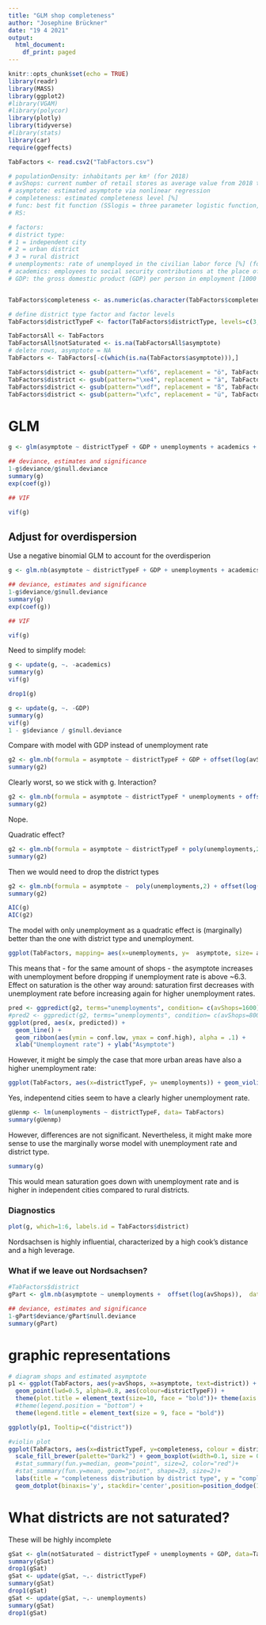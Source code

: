 ```yaml
---
title: "GLM shop completeness"
author: "Josephine Brückner"
date: "19 4 2021"
output:
  html_document:
    df_print: paged
---
```


```r
knitr::opts_chunk$set(echo = TRUE)
library(readr)
library(MASS)
library(ggplot2)
#library(VGAM)
#library(polycor)
library(plotly)
library(tidyverse)
#library(stats)
library(car)
require(ggeffects)
```

```r
TabFactors <- read.csv2("TabFactors.csv")

# populationDensity: inhabitants per km² (for 2018)
# avShops: current number of retail stores as average value from 2018 to 2020
# asymptote: estimated asymptote via nonlinear regression
# completeness: estimated completeness level [%]
# func: best fit function (SSlogis = three parameter logistic function, SSfpl = four parameter logistic, SSasymp = asymptotic function, SSmicmen = Michaelis-Menten function)
# RS:

# factors:
# district type: 
# 1 = independent city
# 2 = urban district
# 3 = rural district
# unemployments: rate of unemployed in the civilian labor force [%] (for 2017)
# academics: employees to social security contributions at the place of residence with an academic qualification per 100 inhabitants of working age (for 2017)
# GDP: the gross domestic product (GDP) per person in employment [1000 €] (for 2016)


TabFactors$completeness <- as.numeric(as.character(TabFactors$completeness))

# define district type factor and factor levels
TabFactors$districtTypeF <- factor(TabFactors$districtType, levels=c(3,2,1), labels = c("rural districts", "urban districts", "independent cities"))

TabFactorsAll <- TabFactors
TabFactorsAll$notSaturated <- is.na(TabFactorsAll$asymptote)
# delete rows, asymptote = NA
TabFactors <- TabFactors[-c(which(is.na(TabFactors$asymptote))),]

```

```r
TabFactors$district <- gsub(pattern="\xf6", replacement = "ö", TabFactors$district)
TabFactors$district <- gsub(pattern="\xe4", replacement = "ä", TabFactors$district)
TabFactors$district <- gsub(pattern="\xdf", replacement = "ß", TabFactors$district)
TabFactors$district <- gsub(pattern="\xfc", replacement = "ü", TabFactors$district)
```


# GLM
```r
g <- glm(asymptote ~ districtTypeF + GDP + unemployments + academics + offset(log(avShops)),  data=TabFactors, family=poisson)

## deviance, estimates and significance
1-g$deviance/g$null.deviance
summary(g)
exp(coef(g))

## VIF

vif(g)
```

## Adjust for overdispersion

Use a negative binomial GLM to account for the overdisperion

```r
g <- glm.nb(asymptote ~ districtTypeF + GDP + unemployments + academics + offset(log(avShops)),  data=TabFactors)

## deviance, estimates and significance
1-g$deviance/g$null.deviance
summary(g)
exp(coef(g))

## VIF

vif(g)
```

Need to simplify model:

```r
g <- update(g, ~. -academics)
summary(g)
vif(g)
```
```r
drop1(g)
```

```r
g <- update(g, ~. -GDP)
summary(g)
vif(g)
1 - g$deviance / g$null.deviance
```
Compare with model with GDP instead of unemployment rate

```r
g2 <- glm.nb(formula = asymptote ~ districtTypeF + GDP + offset(log(avShops)), data = TabFactors, link = log)
summary(g2)
```
Clearly worst, so we stick with g. Interaction?

```r
g2 <- glm.nb(formula = asymptote ~ districtTypeF * unemployments + offset(log(avShops)), data = TabFactors, link = log)
summary(g2)
```
Nope.

Quadratic effect?

```r
g2 <- glm.nb(formula = asymptote ~ districtTypeF + poly(unemployments,2) + offset(log(avShops)), data = TabFactors, link = log)
summary(g2)
```
Then we would need to drop the district types


```r
g2 <- glm.nb(formula = asymptote ~  poly(unemployments,2) + offset(log(avShops)), data = TabFactors, link = log)
summary(g2)
```



```r
AIC(g)
AIC(g2)
```

The model with only unemployment as a quadratic effect is (marginally) better than the one with district type and unemployment.

```r
ggplot(TabFactors, mapping= aes(x=unemployments, y=  asymptote, size= avShops)) + geom_point() + geom_smooth(method= "glm.nb", formula = y ~ poly(x,2) )
```

This means that - for the same amount of shops - the asymptote increases with unemployment before dropping if unemployment rate is above ~6.3. Effect on saturation is the other way around: saturation first decreases with unemployment rate before increasing again for higher unemployment rates.

```r
pred <- ggpredict(g2, terms="unemployments", condition= c(avShops=1600))
#pred2 <- ggpredict(g2, terms="unemployments", condition= c(avShops=800))
ggplot(pred, aes(x, predicted)) +
  geom_line() +
  geom_ribbon(aes(ymin = conf.low, ymax = conf.high), alpha = .1) +
  xlab("Unemployment rate") + ylab("Asymptote")

```

However, it might be simply the case that more urban areas have also a higher unemployment rate:

```r
ggplot(TabFactors, aes(x=districtTypeF, y= unemployments)) + geom_violin()
```

Yes, indepentend cities seem to have a clearly higher unemployment rate.

```r
gUenmp <- lm(unemployments ~ districtTypeF, data= TabFactors)
summary(gUenmp)
```
However, differences are not significant.
Nevertheless, it might make more sense to use the marginally worse model with unemployment rate and district type.

```r
summary(g)
```
This would mean saturation goes down with unemployment rate and is higher in independent cities compared to rural districts.

### Diagnostics
```r
plot(g, which=1:6, labels.id = TabFactors$district)
```

Nordsachsen is highly influential, characterized by a high cook's distance and a high leverage.

### What if we leave out Nordsachsen?

```r
#TabFactors$district
gPart <- glm.nb(asymptote ~ unemployments +  offset(log(avShops)),  data=TabFactors, subset= district != "Nordsachsen, rural district")

## deviance, estimates and significance
1-gPart$deviance/gPart$null.deviance
summary(gPart)
```


# graphic representations
```r
# diagram shops and estimated asymptote
p1 <- ggplot(TabFactors, aes(y=avShops, x=asymptote, text=district)) + theme_minimal()  + labs(title="number of shops and asymptote") + xlab("asymptote") + ylab("number of shops") + 
  geom_point(lwd=0.5, alpha=0.8, aes(colour=districtTypeF)) +
  theme(plot.title = element_text(size=10, face = "bold"))+ theme(axis.title.y=element_text(size=9)) +theme(axis.title.x=element_text(size=9))+ theme(legend.text = element_text(size = 9)) + theme(axis.text.y =  element_text(size = 7), axis.text.x =  element_text(size =7)) +
  #theme(legend.position = "bottom") +
  theme(legend.title = element_text(size = 9, face = "bold")) 

ggplotly(p1, Tooltip=c("district"))

#violin plot
ggplot(TabFactors, aes(x=districtTypeF, y=completeness, colour = districtTypeF)) + geom_violin(size=0.3) + 
  scale_fill_brewer(palette="Dark2") + geom_boxplot(width=0.1, size = 0.3)+
  #stat_summary(fun.y=median, geom="point", size=2, color="red")+
  #stat_summary(fun.y=mean, geom="point", shape=23, size=2)+
  labs(title = "completeness distribution by district type", y = "completeness level [%]", x="")+ theme(legend.position = "none") +  theme(plot.title = element_text(size=10, face="bold")) + theme(axis.title.y=element_text(size=9)) + theme(legend.text = element_text(size = 9)) + theme(axis.text.y =  element_text(size = 7), axis.text.x =  element_text(size =9, colour="black"))+
  geom_dotplot(binaxis='y', stackdir='center',position=position_dodge(1), binwidth=0.5, colour = "Black")
```

# What districts are not saturated?
These will be highly incomplete

```r
gSat <- glm(notSaturated ~ districtTypeF + unemployments + GDP, data=TabFactorsAll, family=binomial)
summary(gSat)
drop1(gSat)
gSat <- update(gSat, ~.- districtTypeF)
summary(gSat)
drop1(gSat)
gSat <- update(gSat, ~.- unemployments)
summary(gSat)
drop1(gSat)

```
